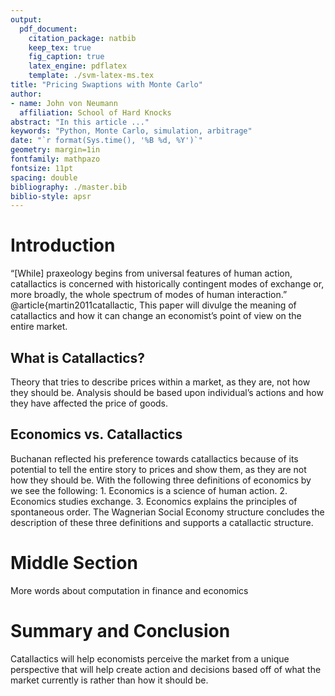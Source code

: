 ```yaml
---
output: 
  pdf_document:
    citation_package: natbib
    keep_tex: true
    fig_caption: true
    latex_engine: pdflatex
    template: ./svm-latex-ms.tex
title: "Pricing Swaptions with Monte Carlo"
author:
- name: John von Neumann
  affiliation: School of Hard Knocks 
abstract: "In this article ..."
keywords: "Python, Monte Carlo, simulation, arbitrage"
date: "`r format(Sys.time(), '%B %d, %Y')`"
geometry: margin=1in
fontfamily: mathpazo
fontsize: 11pt
spacing: double
bibliography: ./master.bib
biblio-style: apsr
---
```



>  

# Introduction

“[While] praxeology begins from universal features of human action, catallactics is concerned with historically contingent modes of exchange or, more broadly, the whole spectrum of modes of human interaction.” @article{martin2011catallactic, This paper will divulge the meaning of catallactics and how it can change an economist’s point of view on the entire market. 

## What is Catallactics?

Theory that tries to describe prices within a market, as they are, not how they should be. Analysis should be based upon individual’s actions and how they have affected the price of goods. 

## Economics vs. Catallactics 

Buchanan reflected his preference towards catallactics because of its potential to tell the entire story to prices and show them, as they are not how they should be. With the following three definitions of economics by  we see the following: 1. Economics is a science of human action. 2. Economics studies exchange. 3. Economics explains the principles of spontaneous order. The Wagnerian Social Economy structure concludes the description of these three definitions and supports a catallactic structure.

# Middle Section

More words about computation in finance and economics

# Summary and Conclusion

Catallactics will help economists perceive the market from a unique perspective that will help create action and decisions based off of what the market currently is rather than how it should be. 

<!--
# References
\setlength{\parindent}{-0.2in}
\setlength{\leftskip}{0.2in}
\setlength{\parskip}{8pt}
\vspace*{-0.2in}
\noindent
-->

